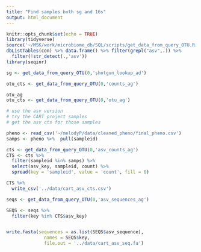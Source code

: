 ```yaml
---
title: "Find samples both sg and 16s"
output: html_document
---
```


```r
knitr::opts_chunk$set(echo = TRUE)
library(tidyverse)
source('~/MSK/work/microbiome_db/SQL/scripts/get_data_from_query_OTU.R')
dbListTables(con) %>% data.frame() %>% filter(grepl("asv",.)) %>% 
  filter(!str_detect(.,'asv'))
library(seqinr)
```

```r
sg <- get_data_from_query_OTU(0,'shotgun_lookup_ad')

otu_cts <- get_data_from_query_OTU(0,'counts_ag')

otu_ag 
otu_cts <- get_data_from_query_OTU(0,'otu_ag')
```

```r
# use the asv version
# try the CART project samples
# get the asv cts for those samples

pheno <- read_csv('~/melodyP/data/cleaned_pheno/final_pheno.csv') 
samps <- pheno %>%  pull(sampleid)

cts <- get_data_from_query_OTU(0,'asv_counts_ag')
CTS <- cts %>% 
  filter(sampleid %in% samps) %>% 
  select(asv_key, sampleid, count) %>% 
  spread(key = 'sampleid', value = 'count', fill = 0)

CTS %>% 
  write_csv('../data/cart_asv_cts.csv')

seqs <- get_data_from_query_OTU(0,'asv_sequences_ag')

SEQS <- seqs %>% 
  filter(key %in% CTS$asv_key)


write.fasta(sequences = as.list(SEQS$asv_sequence), 
              names = SEQS$key,
              file.out = '../data/cart_asv_seq.fa')

```

